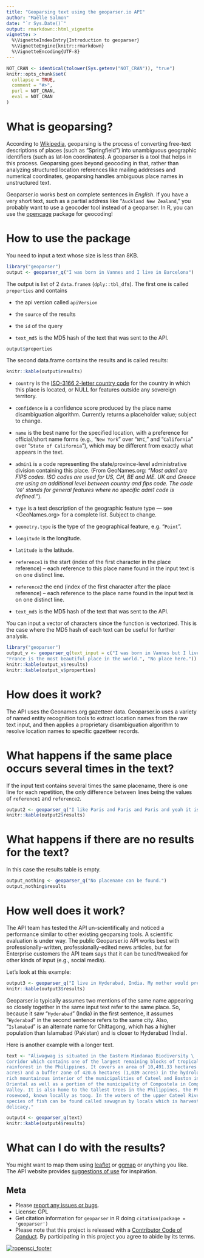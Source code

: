 ---
title: "Geoparsing text using the geoparser.io API"
author: "Maëlle Salmon"
date: "`r Sys.Date()`"
output: rmarkdown::html_vignette
vignette: >
  %\VignetteIndexEntry{Introduction to geoparser}
  %\VignetteEngine{knitr::rmarkdown}
  %\VignetteEncoding{UTF-8}
---


```{r, echo = FALSE, warning=FALSE, message=FALSE}
NOT_CRAN <- identical(tolower(Sys.getenv("NOT_CRAN")), "true")
knitr::opts_chunk$set(
  collapse = TRUE,
  comment = "#>",
  purl = NOT_CRAN,
  eval = NOT_CRAN
)
```

# What is geoparsing?

According to [Wikipedia](https://en.wikipedia.org/wiki/Geoparsing), geoparsing is the process of converting free-text descriptions of places (such as "Springfield") into unambiguous geographic identifiers (such as lat-lon coordinates). A geoparser is a tool that helps in this process. Geoparsing goes beyond geocoding in that, rather than analyzing structured location references like mailing addresses and numerical coordinates, geoparsing handles ambiguous place names in unstructured text.

Geoparser.io works best on complete sentences in *English*. If you have a very short text, such as a partial address like "`Auckland New Zealand`," you probably want to use a geocoder tool instead of a geoparser. In R, you can use the [opencage](https://cran.r-project.org/package=opencage) package for geocoding!

# How to use the package

You need to input a text whose size is less than 8KB.

```{r, message=FALSE, warning=FALSE}
library("geoparser")
output <- geoparser_q("I was born in Vannes and I live in Barcelona")

```

The output is list of 2 `data.frame`s (`dply::tbl_df`s). The first one is called `properties`  and contains
 
* the api version called `apiVersion`

* the `source` of the results

* the `id` of the query

* `text_md5` is the MD5 hash of the text that was sent to the API.

```{r, message=FALSE, warning=FALSE}
output$properties

```

The second data.frame contains the results and is called results:

```{r, message=FALSE, warning=FALSE}
knitr::kable(output$results)

```

* `country` is the [ISO-3166 2-letter country code](https://en.wikipedia.org/wiki/ISO_3166-1_alpha-2) for the country in which this place is located, or NULL for features outside any sovereign territory.

* `confidence` is a confidence score produced by the place name disambiguation algorithm. Currently returns a placeholder value; subject to change.

* `name` is the best name for the specified location, with a preference for official/short name forms (e.g., "`New York`" over "`NYC`," and "`California`" over "`State of California`"), which may be different from exactly what appears in the text.

 * `admin1` is a code representing the state/province-level administrative division containing this place. (From GeoNames.org: _"Most adm1 are FIPS codes. ISO codes are used for US, CH, BE and ME. UK and Greece are using an additional level between country and fips code. The code '`00`' stands for general features where no specific adm1 code is defined."_).

 * `type` is a text description of the geographic feature type — see <GeoNames.org> for a complete list. Subject to change.

 * `geometry.type` is the type of the geographical feature, e.g. "`Point`".

 * `longitude` is the longitude.

 * `latitude` is the latitude.

* `reference1` is the start (index of the first character in the place reference) --  each reference to this place name found in the input text is on one distinct line.

*  `reference2` the end (index of the first character after the place reference) --  each reference to the place name found in the input text is on one distinct line.

* `text_md5` is the MD5 hash of the text that was sent to the API.

You can input a vector of characters since the function is vectorized. This is the case where the MD5 hash of each text can be useful for further analysis.

```{r, message=FALSE, warning=FALSE}
library("geoparser")
output_v <- geoparser_q(text_input = c("I was born in Vannes but I live in Barcelona.",
"France is the most beautiful place in the world.", "No place here."))
knitr::kable(output_v$results)
knitr::kable(output_v$properties)
```

# How does it work?

The API uses the Geonames.org gazetteer data. Geoparser.io uses a variety of named entity recognition tools to extract location names from the raw text input, and then applies a proprietary disambiguation algorithm to resolve location names to specific gazetteer records.

# What happens if the same place occurs several times in the text?

If the input text contains several times the same placename, there is one line for each repetition, the only difference between lines being the values of `reference1` and `reference2`.

```{r}
output2 <- geoparser_q("I like Paris and Paris and Paris and yeah it is in France!")
knitr::kable(output2$results)

```

# What happens if there are no results for the text?

In this case the results table is empty.

```{r}
output_nothing <- geoparser_q("No placename can be found.")
output_nothing$results

```


# How well does it work?

The API team has tested the API un-scientifically and noticed a performance similar to other existing geoparsing tools. A scientific evaluation is under way. The public Geoparser.io API works best with professionally-written, professionally-edited news articles, but for Enterprise customers the API team says that it can be tuned/tweaked for other kinds of input (e.g., social media).

Let's look at this example:

```{r}
output3 <- geoparser_q("I live in Hyderabad, India. My mother would prefer living in Hyderabad near Islamabad!")
knitr::kable(output3$results)

```

Geoparser.io typically assumes two mentions of the same name appearing so closely together in the same input text refer to the same place. So, because it saw "`Hyderabad`" (India) in the first sentence, it assumes "`Hyderabad`" in the second sentence refers to the same city. Also, "`Islamabad`" is an alternate name for Chittagong, which has a higher population than Islamabad (Pakistan) and is closer to Hyderabad (India).

Here is another example with a longer text.

```{r}
text <- "Aliwagwag is situated in the Eastern Mindanao Biodiversity \
Corridor which contains one of the largest remaining blocks of tropical lowland \
rainforest in the Philippines. It covers an area of 10,491.33 hectares (25,924.6 \
acres) and a buffer zone of 420.6 hectares (1,039 acres) in the hydrologically \
rich mountainous interior of the municipalities of Cateel and Boston in Davao \
Oriental as well as a portion of the municipality of Compostela in Compostela \
Valley. It is also home to the tallest trees in the Philippines, the Philippine \
rosewood, known locally as toog. In the waters of the upper Cateel River, a rare \
species of fish can be found called sawugnun by locals which is harvested as a \
delicacy." 

output4 <- geoparser_q(text)
knitr::kable(output4$results)
```

# What can I do with the results?

You might want to map them using [leaflet](https://rstudio.github.io/leaflet/) or [ggmap](https://cran.r-project.org/package=ggmap) or anything you like. The API website provides [suggestions of use](https://geoparser.io/uses.html) for inspiration.

## Meta

* Please [report any issues or bugs](https://github.com/ropensci/geoparser/issues).
* License: GPL
* Get citation information for `geoparser` in R doing `citation(package = 'geoparser')`
* Please note that this project is released with a [Contributor Code of Conduct](https://github.com/ropensci/geoparser/blob/master/CONDUCT.md). By participating in this project you agree to abide by its terms.

[![ropensci_footer](http://www.ropensci.org/public_images/github_footer.png)](http://ropensci.org)
